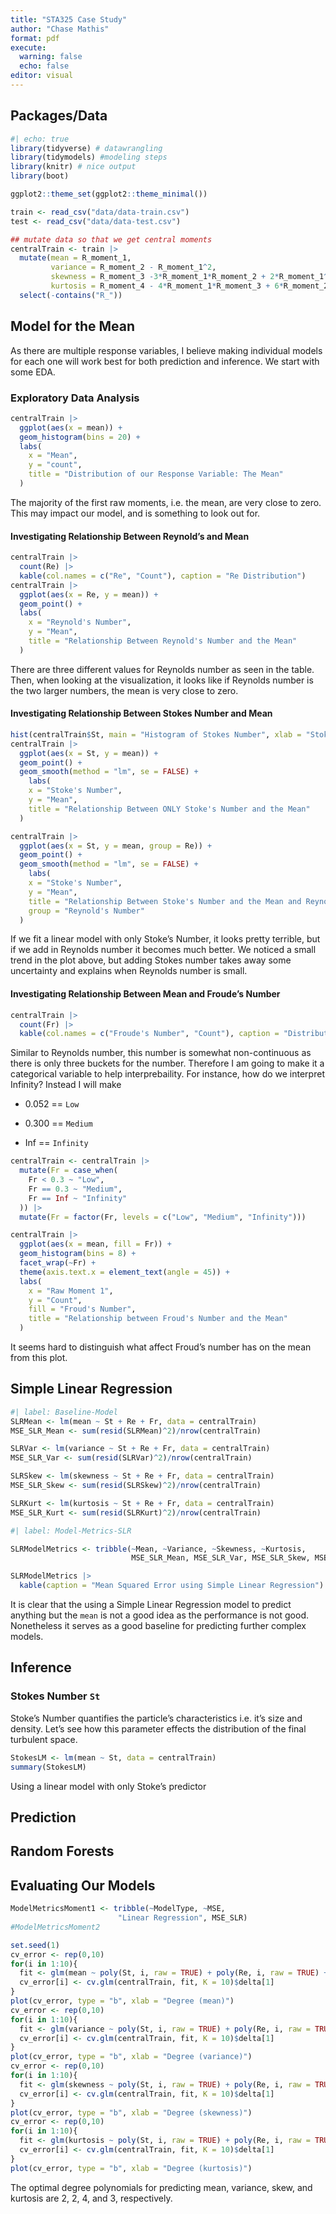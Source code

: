 ```yaml
---
title: "STA325 Case Study"
author: "Chase Mathis"
format: pdf
execute: 
  warning: false
  echo: false
editor: visual
---
```


## Packages/Data

```r
#| echo: true
library(tidyverse) # datawrangling
library(tidymodels) #modeling steps
library(knitr) # nice output
library(boot)

ggplot2::theme_set(ggplot2::theme_minimal())

train <- read_csv("data/data-train.csv")
test <- read_csv("data/data-test.csv")
```

```r
## mutate data so that we get central moments
centralTrain <- train |> 
  mutate(mean = R_moment_1,
         variance = R_moment_2 - R_moment_1^2,
         skewness = R_moment_3 -3*R_moment_1*R_moment_2 + 2*R_moment_1^3,
         kurtosis = R_moment_4 - 4*R_moment_1*R_moment_3 + 6*R_moment_2*R_moment_1^2 - 3*R_moment_1^4) |> 
  select(-contains("R_"))
```

## Model for the Mean

As there are multiple response variables, I believe making individual models for each one will work best for both prediction and inference. We start with some EDA.

### Exploratory Data Analysis

```r
centralTrain |> 
  ggplot(aes(x = mean)) + 
  geom_histogram(bins = 20) + 
  labs(
    x = "Mean",
    y = "count",
    title = "Distribution of our Response Variable: The Mean"
  )


```

The majority of the first raw moments, i.e. the mean, are very close to zero. This may impact our model, and is something to look out for.

#### Investigating Relationship Between Reynold's and Mean

```r
centralTrain |> 
  count(Re) |> 
  kable(col.names = c("Re", "Count"), caption = "Re Distribution")
centralTrain |> 
  ggplot(aes(x = Re, y = mean)) + 
  geom_point() + 
  labs(
    x = "Reynold's Number",
    y = "Mean",
    title = "Relationship Between Reynold's Number and the Mean"
  )
```

There are three different values for Reynolds number as seen in the table. Then, when looking at the visualization, it looks like if Reynolds number is the two larger numbers, the mean is very close to zero.

#### Investigating Relationship Between Stokes Number and Mean

```r
hist(centralTrain$St, main = "Histogram of Stokes Number", xlab = "Stokes Number")
centralTrain |> 
  ggplot(aes(x = St, y = mean)) + 
  geom_point() + 
  geom_smooth(method = "lm", se = FALSE) + 
    labs(
    x = "Stoke's Number",
    y = "Mean",
    title = "Relationship Between ONLY Stoke's Number and the Mean"
  )

centralTrain |> 
  ggplot(aes(x = St, y = mean, group = Re)) + 
  geom_point() + 
  geom_smooth(method = "lm", se = FALSE) +
    labs(
    x = "Stoke's Number",
    y = "Mean",
    title = "Relationship Between Stoke's Number and the Mean and Reynold's Number",
    group = "Reynold's Number"
  )

```

If we fit a linear model with only Stoke's Number, it looks pretty terrible, but if we add in Reynolds number it becomes much better. We noticed a small trend in the plot above, but adding Stokes number takes away some uncertainty and explains when Reynolds number is small.

#### Investigating Relationship Between Mean and Froude's Number

```r
centralTrain |> 
  count(Fr) |> 
  kable(col.names = c("Froude's Number", "Count"), caption = "Distribution of Froude's Number")
```

Similar to Reynolds number, this number is somewhat non-continuous as there is only three buckets for the number. Therefore I am going to make it a categorical variable to help interprebaility. For instance, how do we interpret Infinity? Instead I will make

-   0.052 == `Low`

-   0.300 == `Medium`

-   Inf == `Infinity`

```r
centralTrain <- centralTrain |> 
  mutate(Fr = case_when(
    Fr < 0.3 ~ "Low",
    Fr == 0.3 ~ "Medium",
    Fr == Inf ~ "Infinity"
  )) |> 
  mutate(Fr = factor(Fr, levels = c("Low", "Medium", "Infinity")))

centralTrain |> 
  ggplot(aes(x = mean, fill = Fr)) + 
  geom_histogram(bins = 8) + 
  facet_wrap(~Fr) + 
  theme(axis.text.x = element_text(angle = 45)) + 
  labs(
    x = "Raw Moment 1",
    y = "Count",
    fill = "Froud's Number",
    title = "Relationship between Froud's Number and the Mean"
  )
```

It seems hard to distinguish what affect Froud's number has on the mean from this plot.

## Simple Linear Regression

```r
#| label: Baseline-Model
SLRMean <- lm(mean ~ St + Re + Fr, data = centralTrain)
MSE_SLR_Mean <- sum(resid(SLRMean)^2)/nrow(centralTrain)
```

```r
SLRVar <- lm(variance ~ St + Re + Fr, data = centralTrain)
MSE_SLR_Var <- sum(resid(SLRVar)^2)/nrow(centralTrain)
```

```r
SLRSkew <- lm(skewness ~ St + Re + Fr, data = centralTrain)
MSE_SLR_Skew <- sum(resid(SLRSkew)^2)/nrow(centralTrain)
```

```r
SLRKurt <- lm(kurtosis ~ St + Re + Fr, data = centralTrain)
MSE_SLR_Kurt <- sum(resid(SLRKurt)^2)/nrow(centralTrain)
```

```r
#| label: Model-Metrics-SLR

SLRModelMetrics <- tribble(~Mean, ~Variance, ~Skewness, ~Kurtosis,
                           MSE_SLR_Mean, MSE_SLR_Var, MSE_SLR_Skew, MSE_SLR_Kurt)

SLRModelMetrics |> 
  kable(caption = "Mean Squared Error using Simple Linear Regression")
```

It is clear that the using a Simple Linear Regression model to predict anything but the `mean` is not a good idea as the performance is not good. Nonetheless it serves as a good baseline for predicting further complex models.

## Inference

### Stokes Number `St`

Stoke's Number quantifies the particle's characteristics i.e. it's size and density. Let's see how this parameter effects the distribution of the final turbulent space.

```r
StokesLM <- lm(mean ~ St, data = centralTrain)
summary(StokesLM)
```

Using a linear model with only Stoke's predictor

## Prediction

## Random Forests

## Evaluating Our Models

```r
ModelMetricsMoment1 <- tribble(~ModelType, ~MSE,
                        "Linear Regression", MSE_SLR)
#ModelMetricsMoment2
```

```r
set.seed(1)
cv_error <- rep(0,10)
for(i in 1:10){
  fit <- glm(mean ~ poly(St, i, raw = TRUE) + poly(Re, i, raw = TRUE) + Fr, data = centralTrain)
  cv_error[i] <- cv.glm(centralTrain, fit, K = 10)$delta[1]
}
plot(cv_error, type = "b", xlab = "Degree (mean)")
cv_error <- rep(0,10)
for(i in 1:10){
  fit <- glm(variance ~ poly(St, i, raw = TRUE) + poly(Re, i, raw = TRUE) + Fr, data = centralTrain)
  cv_error[i] <- cv.glm(centralTrain, fit, K = 10)$delta[1]
}
plot(cv_error, type = "b", xlab = "Degree (variance)")
cv_error <- rep(0,10)
for(i in 1:10){
  fit <- glm(skewness ~ poly(St, i, raw = TRUE) + poly(Re, i, raw = TRUE) + Fr, data = centralTrain)
  cv_error[i] <- cv.glm(centralTrain, fit, K = 10)$delta[1]
}
plot(cv_error, type = "b", xlab = "Degree (skewness)")
cv_error <- rep(0,10)
for(i in 1:10){
  fit <- glm(kurtosis ~ poly(St, i, raw = TRUE) + poly(Re, i, raw = TRUE) + Fr, data = centralTrain)
  cv_error[i] <- cv.glm(centralTrain, fit, K = 10)$delta[1]
}
plot(cv_error, type = "b", xlab = "Degree (kurtosis)")
```

The optimal degree polynomials for predicting mean, variance, skew, and kurtosis are 2, 2, 4, and 3, respectively.
